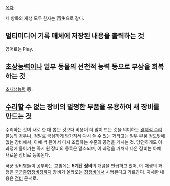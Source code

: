 [[목차]]

세 항목의 재생 모두 한자는 再生으로 같다.

== 멀티미디어 기록 매체에 저장된 내용을 출력하는 것 ==
영어로는 Play.

== [[초상능력]]이나 일부 동물의 선천적 능력 등으로 부상을 회복하는 것 ==
[[초재생능력]] 등.

== [[수리]]할 수 없는 장비의 멀쩡한 부품을 유용하여 새 장비를 만드는 것 ==
수리하는 것이 새로 한 대 뽑는 것보다 비용이 더 많이 드는 것을 의미하는 [[경제적 수리불능]]의 경우나, 정말로 극심하게 망가져서 다시 쓸 수 있는 거라고는 일부 부품 정도밖에 없는 장비에서, 아예 싹 뜯어서 다시 조립하는 수준의 공정을 거치는 것. 당연하게도 이 과정에 들어가는 즉시 원 장비의 등록은 말소되며, 이 과정을 거쳐서 나온 장비는 아예 새로운 장비로 등록된다.

국군 정비병들이 공부하는 교범에는 '''5계단 정비'''의 개념을 언급하고 있어, 이 재생의 과정은 [[국군종합정비창]]까지 장비가 올라오는 [[창정비]]에서 시행된다고 가르친다. 자세한 내용은 [[정비]] 문서로.
